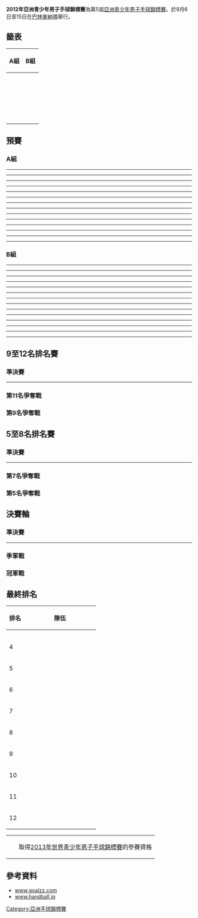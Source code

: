 {{Infobox International Handball Competition
| tourney_name = 亞洲青少年男子手球錦標賽
| year = 2012
| yearr = 
| other_titles = 
| image = 
| size = 140px
| caption = 
| country = Bahrain
| dates = 9月6日至15日
| num_teams = 11
| confederations = 
| venues = 2
| cities = 1
| champion = QAT
| count = 2
| second = JPN
| third = KOR
| fourth = BHR
| matches = 42
| goals = 2156
| attendance = 
| top_scorer = 
| player = 
| previous = 2010年亞洲青少年男子手球錦標賽
| next = 2014年亞洲青少年男子手球錦標賽
}}

'''2012年亞洲青少年男子手球錦標賽'''為第5屆[[亞洲青少年男子手球錦標賽|亞洲青少年男子手球錦標賽]]。於9月6日至15日在[[巴林|巴林]][[麥納瑪|麥納瑪]]舉行。

==籤表==
{| class="wikitable" width=50%
!width=50%|A組
!width=50%|B組
|- 
|valign=top|
{{hb|KOR}}<br />
{{hb|IRI}}<br />
{{hb|TPE}}<br />
{{hb|UZB}}<br />
{{hb|SYR}}<br />
{{hb|BHR}}
|valign=top|
{{hb|QAT}}<br />
{{hb|KSA}}<br />
{{hb|JPN}}<br />
{{hb|IRQ}}<br />
{{hb|OMA}}<br />
{{hb|KUW}}
|}

==預賽==

===A組===
{{Handball table start}}
{{hbt-row |team={{hb|BHR}} |bg=a |w=4 |d=0 |l=1 |gf=143 |ga=116}}
{{hbt-row |team={{hb|KOR}} |bg=a |w=4 |d=0 |l=1 |gf=170 |ga=119}}
{{hbt-row |team={{hb|IRI}} |bg=b |w=3 |d=0 |l=2 |gf=137 |ga=124}}
{{hbt-row |team={{hb|SYR}} |bg=b |w=2 |d=0 |l=3 |gf=133 |ga=149}}
{{hbt-row |team={{hb|TPE}} |bg= |w=2 |d=0 |l=3 |gf=130 |ga=131}}
{{hbt-row |team={{hb|UZB}} |bg= |w=0 |d=0 |l=5 |gf=118 |ga=192}}
{{Handball table end}}

{{handballbox 
|date= 2012年9月6日
|time= 13:00
|team1= {{hb-rt|IRI}}
|score= 27 – 23
|team2= {{hb|TPE}}
|HT= 11–12
|stadium= [[麥納瑪|麥納瑪]][[巴林手球協會球館|巴林手球協會球館]]
}}
----
{{handballbox 
|date= 2012年9月6日
|time= 15:00
|team1= {{hb-rt|SYR}}
|score= 29 – 41
|team2= {{hb|KOR}}
|HT= 12–23
|stadium= [[麥納瑪|麥納瑪]][[巴林手球協會球館|巴林手球協會球館]]
}}
----
{{handballbox 
|date= 2012年9月6日
|time= 19:30
|team1= {{hb-rt|UZB}}
|score= 23 – 44
|team2= {{hb|BHR}}
|HT= 9–23
|stadium= [[麥納瑪|麥納瑪]][[巴林手球協會球館|巴林手球協會球館]]
}}
----
{{handballbox 
|date= 2012年9月7日
|time= 15:00
|team1= {{hb-rt|TPE}}
|score= 35 – 23
|team2= {{hb|UZB}}
|HT= 17–11
|stadium= [[麥納瑪|麥納瑪]][[巴林手球協會球館|巴林手球協會球館]]
}}
----
{{handballbox 
|date= 2012年9月7日
|time= 17:00
|team1= {{hb-rt|IRI}}
|score= 33 – 28
|team2= {{hb|SYR}}
|HT= 15–15
|stadium= [[麥納瑪|麥納瑪]][[巴林手球協會球館|巴林手球協會球館]]
}}
----
{{handballbox 
|date= 2012年9月7日
|time= 19:00
|team1= {{hb-rt|KOR}}
|score= 26 – 27
|team2= {{hb|BHR}}
|HT= 11–10
|stadium= [[麥納瑪|麥納瑪]][[巴林手球協會球館|巴林手球協會球館]]
}}
----
{{handballbox 
|date= 2012年9月8日
|time= 15:00
|team1= {{hb-rt|KOR}}
|score= 47 – 18
|team2= {{hb|UZB}}
|HT= 24–13
|stadium= [[麥納瑪|麥納瑪]][[巴林手球協會球館|巴林手球協會球館]]
}}
----
{{handballbox 
|date= 2012年9月8日
|time= 17:00
|team1= {{hb-rt|TPE}}
|score= 22 – 25
|team2= {{hb|SYR}}
|HT= 12–16
|stadium= [[麥納瑪|麥納瑪]][[巴林手球協會球館|巴林手球協會球館]]
}}
----
{{handballbox 
|date= 2012年9月8日
|time= 19:00
|team1= {{hb-rt|BHR}}
|score= 20 – 16
|team2= {{hb|IRI}}
|HT= 10–9
|stadium= [[麥納瑪|麥納瑪]][[巴林手球協會球館|巴林手球協會球館]]
}}
----
{{handballbox 
|date= 2012年9月10日
|time= 15:00
|team1= {{hb-rt|UZB}}
|score= 25 – 35
|team2= {{hb|IRI}}
|HT= 11–17
|stadium= [[麥納瑪|麥納瑪]][[巴林手球協會球館|巴林手球協會球館]]
}}
----
{{handballbox 
|date= 2012年9月10日
|time= 17:00
|team1= {{hb-rt|TPE}}
|score= 19 – 28
|team2= {{hb|KOR}}
|HT= 6–14
|stadium= [[麥納瑪|麥納瑪]][[巴林手球協會球館|巴林手球協會球館]]
}}
----
{{handballbox 
|date= 2012年9月10日
|time= 19:00
|team1= {{hb-rt|SYR}}
|score= 20 – 24
|team2= {{hb|BHR}}
|HT= 13–13
|stadium= [[麥納瑪|麥納瑪]][[巴林手球協會球館|巴林手球協會球館]]
}}
----
{{handballbox 
|date= 2012年9月11日
|time= 15:00
|team1= {{hb-rt|UZB}}
|score= 29 – 31
|team2= {{hb|SYR}}
|HT= 17–15
|stadium= [[麥納瑪|麥納瑪]][[巴林手球協會球館|巴林手球協會球館]]
}}
----
{{handballbox 
|date= 2012年9月11日
|time= 17:00
|team1= {{hb-rt|KOR}}
|score= 28 – 26
|team2= {{hb|IRI}}
|HT= 17–14
|stadium= [[麥納瑪|麥納瑪]][[巴林手球協會球館|巴林手球協會球館]]
}}
----
{{handballbox 
|date= 2012年9月11日
|time= 19:00
|team1= {{hb-rt|BHR}}
|score= 28 – 31
|team2= {{hb|TPE}}
|HT= 13–15
|stadium= [[麥納瑪|麥納瑪]][[巴林手球協會球館|巴林手球協會球館]]
}}

===B組===
{{Handball table start}}
{{hbt-row |team={{hb|QAT}} |bg=a |w=4 |d=0 |l=1 |gf=141 |ga=97}}
{{hbt-row |team={{hb|JPN}} |bg=a |w=4 |d=0 |l=1 |gf=164 |ga=98}}
{{hbt-row |team={{hb|IRQ}} |bg=b |w=3 |d=0 |l=2 |gf=101 |ga=112}}
{{hbt-row |team={{hb|KSA}} |bg=b |w=3 |d=0 |l=2 |gf=146 |ga=116}}
{{hbt-row |team={{hb|KUW}} |bg= |w=1 |d=0 |l=4 |gf=100 |ga=125}}
{{hbt-row |team={{hb|OMA}} |bg= |w=0 |d=0 |l=5 |gf=64 |ga=168}}
{{Handball table end}}

{{handballbox 
|date= 2012年9月6日
|time= 13:00
|team1= {{hb-rt|KSA}}
|score= 26 – 32
|team2= {{hb|JPN}}
|HT= 14–15
|stadium= [[麥納瑪|麥納瑪]][[巴林籃球協會球館|巴林籃球協會球館]]
}}
----
{{handballbox 
|date= 2012年9月6日
|time= 15:00
|team1= {{hb-rt|OMA}}
|score= 10 – 40
|team2= {{hb|QAT}}
|HT= 4–16
|stadium= [[麥納瑪|麥納瑪]][[巴林籃球協會球館|巴林籃球協會球館]]
}}
----
{{handballbox 
|date= 2012年9月6日
|time= 19:30
|team1= {{hb-rt|IRQ}}
|score= 23 – 14
|team2= {{hb|KUW}}
|HT= 11–6
|stadium= [[麥納瑪|麥納瑪]][[巴林籃球協會球館|巴林籃球協會球館]]
}}
----
{{handballbox 
|date= 2012年9月7日
|time= 15:00
|team1= {{hb-rt|JPN}}
|score= 38 – 15
|team2= {{hb|IRQ}}
|HT= 18–9
|stadium= [[麥納瑪|麥納瑪]][[巴林籃球協會球館|巴林籃球協會球館]]
}}
----
{{handballbox 
|date= 2012年9月7日
|time= 17:00
|team1= {{hb-rt|KSA}}
|score= 41 – 14
|team2= {{hb|OMA}}
|HT= 20–9
|stadium= [[麥納瑪|麥納瑪]][[巴林籃球協會球館|巴林籃球協會球館]]
}}
----
{{handballbox 
|date= 2012年9月7日
|time= 19:00
|team1= {{hb-rt|QAT}}
|score= 24 – 18
|team2= {{hb|KUW}}
|HT= 11–9
|stadium= [[麥納瑪|麥納瑪]][[巴林籃球協會球館|巴林籃球協會球館]]
}}
----
{{handballbox 
|date= 2012年9月8日
|time= 15:00
|team1= {{hb-rt|QAT}}
|score= 22 – 18
|team2= {{hb|IRQ}}
|HT= 11–11
|stadium= [[麥納瑪|麥納瑪]][[巴林籃球協會球館|巴林籃球協會球館]]
}}
----
{{handballbox 
|date= 2012年9月8日
|time= 17:00
|team1= {{hb-rt|KUW}}
|score= 19 – 28
|team2= {{hb|KSA}}
|HT= 10–18
|stadium= [[麥納瑪|麥納瑪]][[巴林籃球協會球館|巴林籃球協會球館]]
}}
----
{{handballbox 
|date= 2012年9月8日
|time= 19:00
|team1= {{hb-rt|JPN}}
|score= 34 – 12
|team2= {{hb|OMA}}
|HT= 17–7
|stadium= [[麥納瑪|麥納瑪]][[巴林籃球協會球館|巴林籃球協會球館]]
}}
----
{{handballbox 
|date= 2012年9月10日
|time= 15:00
|team1= {{hb-rt|IRQ}}
|score= 26 – 25
|team2= {{hb|KSA}}
|HT= 14–12
|stadium= [[麥納瑪|麥納瑪]][[巴林籃球協會球館|巴林籃球協會球館]]
}}
----
{{handballbox 
|date= 2012年9月10日
|time= 17:00
|team1= {{hb-rt|JPN}}
|score= 25 – 30
|team2= {{hb|QAT}}
|HT= 13–12
|stadium= [[麥納瑪|麥納瑪]][[巴林籃球協會球館|巴林籃球協會球館]]
}}
----
{{handballbox 
|date= 2012年9月10日
|time= 19:00
|team1= {{hb-rt|OMA}}
|score= 15 – 34
|team2= {{hb|KUW}}
|HT= 7–17
|stadium= [[麥納瑪|麥納瑪]][[巴林籃球協會球館|巴林籃球協會球館]]
}}
----
{{handballbox 
|date= 2012年9月11日
|time= 15:00
|team1= {{hb-rt|KUW}}
|score= 15 – 35
|team2= {{hb|JPN}}
|HT= 7–19
|stadium= [[麥納瑪|麥納瑪]][[巴林籃球協會球館|巴林籃球協會球館]]
}}
----
{{handballbox 
|date= 2012年9月11日
|time= 17:00
|team1= {{hb-rt|IRQ}}
|score= 19 – 13
|team2= {{hb|OMA}}
|HT= 7–6
|stadium= [[麥納瑪|麥納瑪]][[巴林籃球協會球館|巴林籃球協會球館]]
}}
----
{{handballbox 
|date= 2012年9月11日
|time= 19:00
|team1= {{hb-rt|QAT}}
|score= 25 – 26
|team2= {{hb|KSA}}
|HT= 13–15
|stadium= [[麥納瑪|麥納瑪]][[巴林籃球協會球館|巴林籃球協會球館]]
}}

== 9至12名排名賽 ==
{{Round4-with third
|RD1 = 準決賽
|RD2 = 第9名爭奪戰
|Consol = 第11名爭奪戰
<!--Date-Time|Team 1|Score 1|Team 2|Score 2 -->
<!--Semifinal -->
|9月13日 – [[麥納瑪|麥納瑪]]|'''{{hb|TPE}}'''|'''26'''|{{hb|OMA}}|23
|9月13日 – [[麥納瑪|麥納瑪]]|'''{{hb|KUW}}'''|'''31'''|{{hb|UZB}}|16
<!--Final -->
|9月14日 – [[麥納瑪|麥納瑪]]|{{hb|TPE}}|25|'''{{hb|KUW}}'''|'''27'''
|9月14日 – [[麥納瑪|麥納瑪]]|{{hb|OMA}}|19|'''{{hb|UZB}}'''|'''31'''
}}

===準決賽===
{{handballbox 
|date= 2012年9月13日
|time= 13:00
|team1= {{hb-rt|TPE}}
|score= 26 – 23
|team2= {{hb|OMA}}
|HT= 20–9
|stadium= [[麥納瑪|麥納瑪]][[巴林籃球協會球館|巴林籃球協會球館]]
}}
----
{{handballbox 
|date= 2012年9月13日
|time= 15:00
|team1= {{hb-rt|KUW}}
|score= 31 – 16
|team2= {{hb|UZB}}
|HT= 16–10
|stadium= [[麥納瑪|麥納瑪]][[巴林籃球協會球館|巴林籃球協會球館]]
}}

===第11名爭奪戰===
{{handballbox 
|date= 14 September 2012
|time= 15:00
|team1= {{hb-rt|OMA}}
|score= 19 – 31
|team2= {{hb|UZB}}
|HT= 
|stadium= [[麥納瑪|麥納瑪]][[巴林籃球協會球館|巴林籃球協會球館]]
}}

===第9名爭奪戰===
{{handballbox 
|date= 14 September 2012
|time= 17:00
|team1= {{hb-rt|TPE}}
|score= 25 – 27
|team2= {{hb|KUW}}
|HT= 
|stadium= [[麥納瑪|麥納瑪]][[巴林籃球協會球館|巴林籃球協會球館]]
}}

== 5至8名排名賽 ==
{{Round4-with third
|RD1 = 準決賽
|RD2 = 第5名爭奪戰
|Consol = 第7名爭奪戰
<!--Date-Time|Team 1|Score 1|Team 2|Score 2 -->
<!--Semifinal -->
|9月13日 – [[麥納瑪|麥納瑪]]|{{hb|IRI}}|29|'''{{hb|KSA}}'''|'''30'''
|9月13日 – [[麥納瑪|麥納瑪]]|'''{{hb|IRQ}}'''|'''25'''|{{hb|SYR}}|23
<!--Final -->
|9月14日 – [[麥納瑪|麥納瑪]]|'''{{hb|KSA}}'''|'''25'''|{{hb|IRQ}}|24
|9月14日 – [[麥納瑪|麥納瑪]]|{{hb|IRI}}|27|'''{{hb|SYR}}'''|'''28'''
}}

===準決賽===
{{handballbox 
|date= 2012年9月13日
|time= 13:00
|team1= {{hb-rt|IRI}}
|score= 29 – 30
|team2= {{hb|KSA}}
|HT= 12–11
|stadium= [[麥納瑪|麥納瑪]][[巴林手球協會球館|巴林手球協會球館]]
}}
----
{{handballbox 
|date= 2012年9月13日
|time= 15:00
|team1= {{hb-rt|IRQ}}
|score= 25 – 23
|team2= {{hb|SYR}}
|HT= 11–11
|stadium= [[麥納瑪|麥納瑪]][[巴林手球協會球館|巴林手球協會球館]]
}}

===第7名爭奪戰===
{{handballbox 
|date= 2012年9月14日
|time= 15:00
|team1= {{hb-rt|IRI}}
|score= 27 – 28
|team2= {{hb|SYR}}
|HT= 
|stadium= [[麥納瑪|麥納瑪]][[巴林手球協會球館|巴林手球協會球館]]
}}

===第5名爭奪戰===
{{handballbox 
|date= 2012年9月14日
|time= 17:00
|team1= {{hb-rt|KSA}}
|score= 25 – 24
|team2= {{hb|IRQ}}
|HT= 
|stadium= [[麥納瑪|麥納瑪]][[巴林手球協會球館|巴林手球協會球館]]
}}

==決賽輪==
{{Round4-with third
|RD1 = 準決賽
|RD2 = 冠軍戰
|Consol = 季軍戰
<!--Date-Time|Team 1|Score 1|Team 2|Score 2 -->
<!--Semifinal -->
|9月13日 – [[麥納瑪|麥納瑪]]|{{hb|BHR}}|33|'''{{hb|JPN}}''' ([[Overtime_(sports)#Team_handball|ET]])|'''34'''
|9月13日 – [[麥納瑪|麥納瑪]]|'''{{hb|QAT}}'''|'''24'''|{{hb|KOR}}|22
<!--Final -->
|9月15日 – [[麥納瑪|麥納瑪]]|{{hb|JPN}}|24|'''{{hb|QAT}}'''|'''28'''
<!--3rd/4th Place -->
|9月15日 – [[麥納瑪|麥納瑪]]|{{hb|BHR}}|17|'''{{hb|KOR}}'''|'''18'''
}}

===準決賽===
{{handballbox 
|date= 2012年9月13日
|time= 17:00
|team1= {{hb-rt|QAT}}
|score= 24 – 22
|team2= {{hb|KOR}}
|HT= 11–9
|stadium= [[麥納瑪|麥納瑪]][[巴林手球協會球館|巴林手球協會球館]]
}}
----
{{handballbox 
|date= 2012年9月13日
|time= 19:00
|team1= {{hb-rt|BHR}}
|score= 33 – 34
|team2= {{hb|JPN}}
|HT= 16–15
|FT= 29–29
|OT1= 4–5
|stadium= [[麥納瑪|麥納瑪]][[巴林手球協會球館|巴林手球協會球館]]
}}

===季軍戰===
{{handballbox 
|date= 2012年9月15日
|time= 17:00
|team1= {{hb-rt|BHR}}
|score= 17 – 18
|team2= {{hb|KOR}}
|HT= 6–12
|stadium= [[麥納瑪|麥納瑪]][[巴林手球協會球館|巴林手球協會球館]]
}}

===冠軍戰===
{{handballbox 
|date= 2012年9月15日
|time= 19:00
|team1= {{hb-rt|QAT}}
|score= 28 – 24
|team2= {{hb|JPN}}
|HT= 14–13
|stadium= [[麥納瑪|麥納瑪]][[巴林手球協會球館|巴林手球協會球館]]
}}

==最終排名==
{|class=wikitable style="text-align:center;"
|-
!排名 !!width=180|隊伍
|-bgcolor=#CCFFCC
|{{Gold1}}
|align=left|{{hb|QAT}}
|-bgcolor=#CCFFCC
|{{Silver2}}
|align=left|{{hb|JPN}}
|-bgcolor=#CCFFCC
|{{Bronze3}}
|align=left|{{hb|KOR}}
|-
|4
|align=left|{{hb|BHR}}
|-
|5
|align=left|{{hb|KSA}}
|-
|6
|align=left|{{hb|IRQ}}
|-
|7
|align=left|{{hb|SYR}}
|-
|8
|align=left|{{hb|IRI}}
|-
|9
|align=left|{{hb|KUW}}
|-
|10
|align=left|{{hb|TPE}}
|-
|11
|align=left|{{hb|UZB}}
|-
|12
|align=left|{{hb|OMA}}
|}

{| class="wikitable" style="text-align: center;"
|-
|width=10px bgcolor=#ccffcc| ||取得[[2013年世界青少年男子手球錦標賽|2013年世界青少年男子手球錦標賽]]的參賽資格
|}

==參考資料==
*[http://www.goalzz.com/main.aspx?c=8184 www.goalzz.com]{{Wayback|url=http://www.goalzz.com/main.aspx?c=8184 |date=20160304000752 }}
*[http://www.handball.jp/games/2012/13_mens_asia_junior/2012asian_mens_junior.htm www.handball.jp]{{Wayback|url=http://www.handball.jp/games/2012/13_mens_asia_junior/2012asian_mens_junior.htm |date=20150924024809 }}

{{亞洲青少年手球錦標賽}}



[[Category:亞洲手球錦標賽|Category:亞洲手球錦標賽]]